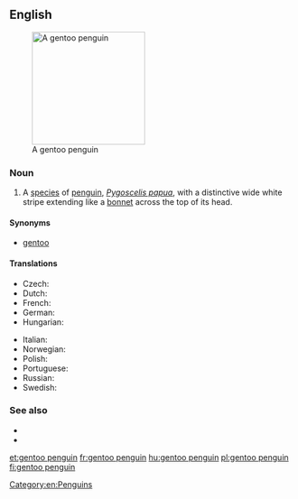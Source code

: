==English==
[[Image:Pygoscelis papua.jpg|200px|thumb|right|A gentoo penguin]]

===Noun===
{{en-noun|head=[[gentoo]] [[penguin]]}}

# A [[species]] of [[penguin]], ''[[Pygoscelis papua]]'', with a distinctive wide white stripe extending like a [[bonnet]] across the top of its head.

====Synonyms====
* [[gentoo]]

====Translations====
{{trans-top|penguin}}
* Czech: {{t|cs|tučňák oslí}}
* Dutch: {{t|nl|ezelspinguïn}}
* French: {{t+|fr|manchot papou|m}}
* German: {{t+|de|Eselspinguin|m}}
* Hungarian: {{t+|hu|szamárpingvin}}
{{trans-mid}}
* Italian: {{t|it|pinguino papua|m}}
* Norwegian: {{t|no|bøylepingvin}}
* Polish: {{t|pl|pingwin białobrewy}}
* Portuguese: {{t|pt|pinguim-gentoo}}
* Russian: {{t|ru|папуа́нский пингви́н|m|sc=Cyrl}}
* Swedish: {{t|sv|åsnepingvin}}
{{trans-bottom}}

===See also===
* {{pedia}}
* {{specieslite|Pygoscelis papua}}
[[Category:en:Penguins]]

[[et:gentoo penguin]]
[[fr:gentoo penguin]]
[[hu:gentoo penguin]]
[[pl:gentoo penguin]]
[[fi:gentoo penguin]]